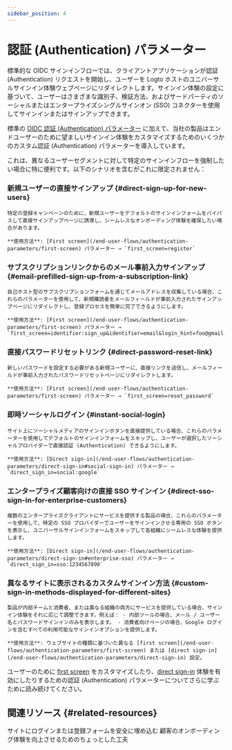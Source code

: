 ```yaml
---
sidebar_position: 4
---
```


# 認証 (Authentication) パラメーター

標準的な OIDC サインインフローでは、クライアントアプリケーションが認証 (Authentication) リクエストを開始し、ユーザーを Logto ホストのユニバーサルサインイン体験ウェブページにリダイレクトします。サインイン体験の設定に基づいて、ユーザーはさまざまな識別子、検証方法、およびサードパーティのソーシャルまたはエンタープライズシングルサインオン (SSO) コネクターを使用してサインインまたはサインアップできます。

標準の [OIDC 認証 (Authentication) パラメーター](https://openid.net/specs/openid-connect-core-1_0.html#AuthRequest) に加えて、当社の製品はエンドユーザーのために望ましいサインイン体験をカスタマイズするためのいくつかのカスタム認証 (Authentication) パラメーターを導入しています。

これは、異なるユーザーセグメントに対して特定のサインインフローを強制したい場合に特に便利です。以下のシナリオを含むがこれに限定されません：

### 新規ユーザーの直接サインアップ \{#direct-sign-up-for-new-users}

    特定の登録キャンペーンのために、新規ユーザーをデフォルトのサインインフォームをバイパスして直接サインアップページに誘導し、シームレスなオンボーディング体験を確保したい場合があります。

    **使用方法**: [First screen](/end-user-flows/authentication-parameters/first-screen) パラメーター → `first_screen=register`

### サブスクリプションリンクからのメール事前入力サインアップ \{#email-prefilled-sign-up-from-a-subscription-link}

    自己ホスト型のサブスクリプションフォームを通じてメールアドレスを収集している場合、これらのパラメーターを使用して、新規購読者をメールフィールドが事前入力されたサインアップページにリダイレクトし、登録プロセスを簡単に完了できるようにします。

    **使用方法**: [First screen](/end-user-flows/authentication-parameters/first-screen) パラメーター → `first_screen=identifier:sign_up&identifier=email&login_hint=foo@gmail.com`

### 直接パスワードリセットリンク \{#direct-password-reset-link}

    新しいパスワードを設定する必要がある新規ユーザーに、直接リンクを送信し、メールフィールドが事前入力されたパスワードリセットページにリダイレクトします。

    **使用方法**: [First screen](/end-user-flows/authentication-parameters/first-screen) パラメーター → `first_screen=reset_password`

### 即時ソーシャルログイン \{#instant-social-login}

    サイト上にソーシャルメディアのサインインボタンを直接提供している場合、これらのパラメーターを使用してデフォルトのサインインフォームをスキップし、ユーザーが選択したソーシャルプロバイダーで直接認証 (Authentication) できるようにします。

    **使用方法**: [Direct sign-in](/end-user-flows/authentication-parameters/direct-sign-in#social-sign-in) パラメーター → `direct_sign_in=social:google`

### エンタープライズ顧客向けの直接 SSO サインイン \{#direct-sso-sign-in-for-enterprise-customers}

    複数のエンタープライズクライアントにサービスを提供する製品の場合、これらのパラメーターを使用して、特定の SSO プロバイダーでユーザーをサインインさせる専用の SSO ボタンを表示し、ユニバーサルサインインフォームをスキップして各組織にシームレスな体験を提供します。

    **使用方法**: [Direct sign-in](/end-user-flows/authentication-parameters/direct-sign-in#enterprise-sso) パラメーター → `direct_sign_in=sso:1234567890`

### 異なるサイトに表示されるカスタムサインイン方法 \{#custom-sign-in-methods-displayed-for-different-sites}

    製品が内部チームと消費者、または異なる組織の両方にサービスを提供している場合、サインイン体験をそれに応じて調整できます。例えば： - 内部ツールの場合、メール / ユーザー名とパスワードサインインのみを表示します。 - 消費者向けページの場合、Google ログインを含むすべての利用可能なサインインオプションを提供します。

    **使用方法**: ウェブサイトの種類に基づいた異なる [first screen](/end-user-flows/authentication-parameters/first-screen) または [direct sign-in](/end-user-flows/authentication-parameters/direct-sign-in) 設定。

ユーザーのために [first screen](/end-user-flows/authentication-parameters/first-screen) をカスタマイズしたり、[direct sign-in](/end-user-flows/authentication-parameters/direct-sign-in) 体験を有効にしたりするための認証 (Authentication) パラメーターについてさらに学ぶために読み続けてください。

## 関連リソース \{#related-resources}

<Url href="https://blog.logto.io/embed-login-or-registration-forms-securely-on-your-site">
  サイトにログインまたは登録フォームを安全に埋め込む
</Url>

<Url href="https://blog.logto.io/authentication-parameters">
  顧客のオンボーディング体験を向上させるためのちょっとした工夫
</Url>
